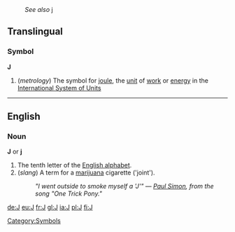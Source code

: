 :''See also'' [[j]]
==Translingual==
===Symbol===
'''J'''

#(''metrology'') The symbol for [[joule]], the [[unit]] of [[work]] or [[energy]] in the [[International System of Units]]

----
==English==
===Noun===
'''J''' or '''j'''

# The tenth letter of the [[Appendix:English alphabet|English alphabet]].
# (''slang'') A term for a [[marijuana]] cigarette ('joint').
#:''"I went outside to smoke myself a <i>'J'</i>" &mdash; [[w:Paul Simon (musician)|Paul Simon]], from the song "One Trick Pony."''

[[Category:Symbols]]


[[de:J]]
[[eu:J]]
[[fr:J]]
[[gl:J]]
[[ia:J]]
[[pl:J]]
[[fi:J]]